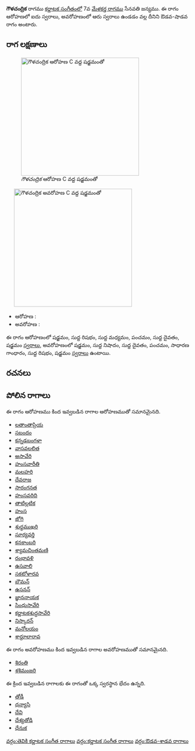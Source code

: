 {{Infobox ragam
	| name          	= గౌళచంద్రిక
	| synonym	    	= 
	| mela          	= 
	| chakra        	= 
	| janaka        	= 
	| type          	= ఔడవ-శాడవ
	| arohanam      	= {{svaraC|S|R1|M1|P|D1|S'}} 
	| avarohanam    	= {{svaraC|S'|N1|D1|P|G2|R1|S}}
	| jeeva         	=
	| chhaya        	=
	| nyasa         	=
	| vishesha      	= 
	| equivalent  		= 
}}
{{కర్ణాటక సంగీత రాగాలు}}
'''గౌళచంద్రిక''' రాగము [[కర్ణాటక సంగీతం]]లో 7వ [[మేళకర్త రాగము]] సేనవతి జన్యము.  ఈ రాగం ఆరోహణలో ఐదు స్వరాలు, అవరోహణంలో ఆరు స్వరాలు ఉండడం వల్ల దీనిని ఔడవ-షాడవ రాగం అంటారు.


==రాగ లక్షణాలు==
[[Image:gaulacandrika_ar_kb2wiki.png|thumb|right|316px|''గౌళచంద్రిక'' ఆరోహణ C వద్ద షడ్జమంతో]]
	[[Image:gaulacandrika_av_kb2wiki.png|thumb|right|316px|''గౌళచంద్రిక'' అవరోహణ C వద్ద షడ్జమంతో]]

* ఆరోహణ : {{svaraC|S|R1|M1|P|D1|S'}} 
* అవరోహణ : {{svaraC|S'|N1|D1|P|G2|R1|S}}

ఈ రాగం ఆరోహణంలో షడ్జమం, సుద్ద  రిషభం, సుద్ద మధ్యమం, పంచమం, సుద్ద దైవతం, షడ్జమం [[స్వరాలు]], అవరోహణంలో షడ్జమం, సుద్ద నిషాదం, సుద్ద దైవతం, పంచమం, సాధారణ  గాంధారం, సుద్ద  రిషభం, షడ్జమం [[స్వరాలు]] ఉంటాయి.

==రచనలు==



==పోలిన రాగాలు==
ఈ రాగం ఆరోహణము కింద ఇవ్వబడిన రాగాల ఆరోహణముతో సమానమైనది.
* [[ లతాంతాప్రియ]]
* [[సబందం]]
* [[కన్నడబంగళా]]
* [[వాసవలలిత]]
* [[ అసావేరి]]
* [[హంసవారీతి]]
* [[మలహరి]]
* [[దేవరాజ]]
* [[సారంగనత]]
* [[హంసవరిది]]
* [[తాటిల్లటిక]]
* [[హంస]]
* [[జోగి]]
* [[శుధ్ధముఖరి]]
* [[సూర్యవర్తి]]
* [[కనకాంబరి]]
* [[శ్యామచింతమణి]]
* [[రంభావళి]]
* [[ఉసవాలి]]
* [[సకటోళారవ]]
* [[బౌమన్]]
* [[ఉసనన్]]
* [[జ్ఞాననాయక]]
* [[సింధుసావేరి]]
* [[కర్ణాటకశుద్ధసావేరి]]
* [[నిస్కారన్]]
* [[మనోలయం]]
* [[శార్దూలారావ]]

ఈ రాగం అవరోహణము కింద ఇవ్వబడిన రాగాల అవరోహణముతో సమానమైనది.
* [[శిరంతి]]
* [[శశిమంజరి]]

ఈ క్రింద ఇవ్వబడిన రాగాలకు ఈ రాగంతో ఒక్క స్వరస్థాన భేదం ఉన్నది.
* [[తోడీ]]
* [[ధన్యాసి]]
* [[దేవి]]
* [[దేశ్యతోడి]]
* [[ధేనుక]]



[[వర్గం:తెవికి కర్ణాటక సంగీత రాగాలు]]
[[వర్గం:కర్ణాటక సంగీత రాగాలు]]
[[వర్గం:ఔడవ-శాడవ రాగాలు]]